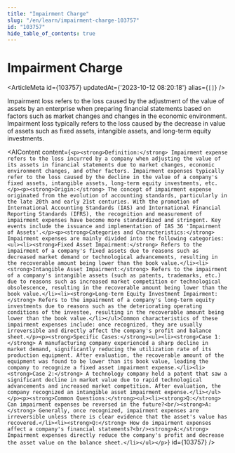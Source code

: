 ```yaml
---
title: "Impairment Charge"
slug: "/en/learn/impairment-charge-103757"
id: "103757"
hide_table_of_contents: true
---
```



# Impairment Charge

<ArticleMeta id={103757} updatedAt={'2023-10-12 08:20:18'} alias={`[]`} />
<div className='border-solid border-b border-t-0 my-4 border-[var(--ifm-color-gray-300)]' />

Impairment loss refers to the loss caused by the adjustment of the value of assets by an enterprise when preparing financial statements based on factors such as market changes and changes in the economic environment. Impairment loss typically refers to the loss caused by the decrease in value of assets such as fixed assets, intangible assets, and long-term equity investments.

<AIContent content={`<p><strong>Definition:</strong> Impairment expense refers to the loss incurred by a company when adjusting the value of its assets in financial statements due to market changes, economic environment changes, and other factors. Impairment expenses typically refer to the loss caused by the decline in the value of a company's fixed assets, intangible assets, long-term equity investments, etc.</p><p><strong>Origin:</strong> The concept of impairment expense originated from the evolution of accounting standards, particularly in the late 20th and early 21st centuries. With the promotion of International Accounting Standards (IAS) and International Financial Reporting Standards (IFRS), the recognition and measurement of impairment expenses have become more standardized and stringent. Key events include the issuance and implementation of IAS 36 'Impairment of Assets'.</p><p><strong>Categories and Characteristics:</strong> Impairment expenses are mainly divided into the following categories:<ul><li><strong>Fixed Asset Impairment:</strong> Refers to the impairment of a company's fixed assets due to reasons such as decreased market demand or technological advancements, resulting in the recoverable amount being lower than the book value.</li><li><strong>Intangible Asset Impairment:</strong> Refers to the impairment of a company's intangible assets (such as patents, trademarks, etc.) due to reasons such as increased market competition or technological obsolescence, resulting in the recoverable amount being lower than the book value.</li><li><strong>Long-term Equity Investment Impairment:</strong> Refers to the impairment of a company's long-term equity investments due to reasons such as the deteriorating operating conditions of the investee, resulting in the recoverable amount being lower than the book value.</li></ul>Common characteristics of these impairment expenses include: once recognized, they are usually irreversible and directly affect the company's profit and balance sheet.</p><p><strong>Specific Cases:</strong><ul><li><strong>Case 1:</strong> A manufacturing company experienced a sharp decline in market demand, significantly reducing the utilization rate of its production equipment. After evaluation, the recoverable amount of the equipment was found to be lower than its book value, leading the company to recognize a fixed asset impairment expense.</li><li><strong>Case 2:</strong> A technology company held a patent that saw a significant decline in market value due to rapid technological advancements and increased market competition. After evaluation, the company recognized an intangible asset impairment expense.</li></ul></p><p><strong>Common Questions:</strong><ul><li><strong>Q:</strong> Can impairment expenses be reversed in the future?<br/><strong>A:</strong> Generally, once recognized, impairment expenses are irreversible unless there is clear evidence that the asset's value has recovered.</li><li><strong>Q:</strong> How do impairment expenses affect a company's financial statements?<br/><strong>A:</strong> Impairment expenses directly reduce the company's profit and decrease the asset value on the balance sheet.</li></ul></p>`} id={103757} />
